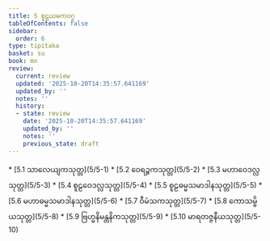 ```yaml
---
title: 5 စူဠယမကဝဂ္ဂ
tableOfContents: false
sidebar:
  order: 6
type: tipitaka
basket: su
book: mn
review:
  current: review
  updated: '2025-10-20T14:35:57.641169'
  updated_by: ''
  notes: ''
  history:
  - state: review
    date: '2025-10-20T14:35:57.641169'
    updated_by: ''
    notes: ''
    previous_state: draft
---
```



<DynamicBreadcrumb />


<ReviewStatus review={frontmatter.review} showDetails={true} />

<HypothesisAnnotation frontmatter={frontmatter} />



<TableOfContents book="mn" section="5">
* [5.1 သာလေယျကသုတ္တ](5/5-1)
* [5.2 ဝေရဉ္ဇကသုတ္တ](5/5-2)
* [5.3 မဟာဝေဒလ္လသုတ္တ](5/5-3)
* [5.4 စူဠဝေဒလ္လသုတ္တ](5/5-4)
* [5.5 စူဠဓမ္မသမာဒါနသုတ္တ](5/5-5)
* [5.6 မဟာဓမ္မသမာဒါနသုတ္တ](5/5-6)
* [5.7 ဝီမံသကသုတ္တ](5/5-7)
* [5.8 ကောသမ္ဗိယသုတ္တ](5/5-8)
* [5.9 ဗြဟ္မနိမန္တနိကသုတ္တ](5/5-9)
* [5.10 မာရတဇ္ဇနီယသုတ္တ](5/5-10)
</TableOfContents>